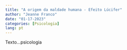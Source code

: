 ---
title: "A origem da maldade humana - Efeito Lúcifer"
author: "Jeanne Franco"
date: "01-17-2023"
categories: [Psicologia]
lang: pt
---

Texto...psicologia